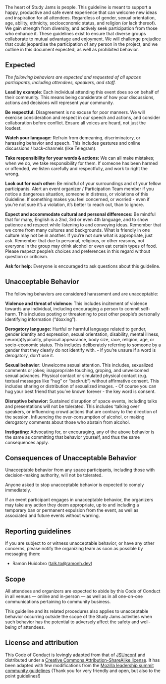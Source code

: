 The heart of Study Jams is people. This guideline is meant to support a happy, productive and safe event experience that can welcome new ideas and inspiration for all attendees. Regardless of gender, sexual orientation, age, ability, ethnicity, socioeconomic status, and religion (or lack thereof). We gain strength from diversity, and actively seek participation from those who enhance it. These guidelines exist to ensure that diverse groups collaborate to mutual advantage and enjoyment. We will challenge prejudice that could jeopardise the participation of any person in the project, and we outline in this document expected, as well as prohibited behavior.

## Expected

*The following behaviors are expected and requested of all spaces participants, including attendees, speakers, and staff.*

**Lead by example**: Each individual attending this event does so on behalf of their community. This means being considerate of how your discussions, actions and decisions will represent your community.

**Be respectful:** Disagreement is no excuse for poor manners. We will exercise consideration and respect in our speech and actions, and consider collaboration before conflict. Ensure all voices are heard, not just the loudest.

**Watch your language:** Refrain from demeaning, discriminatory, or harassing behavior and speech. This includes gestures and online discussions / back-channels (like Telegram).

**Take responsibility for your words & actions:** We can all make mistakes; when we do, we take responsibility for them. If someone has been harmed or offended, we listen carefully and respectfully, and work to right the wrong.

**Look out for each other:** Be mindful of your surroundings and of your fellow participants. Alert an event organizer / Participation Team member if you notice a dangerous situation, someone in distress, or violations of this Guideline. If something makes you feel concerned, or worried - even if you’re not sure it’s a violation, it’s better to reach out, than to ignore.

**Expect and accommodate cultural and personal differences:** Be mindful that for many, English is a 2nd, 3rd or even 4th language, and to show patience and respect while listening to and conveying ideas. Remember that we come from many cultures and backgrounds. What is friendly in one culture may not be in another. If you’re not sure what is appropriate, just ask. Remember that due to personal, religious, or other reasons, not everyone in the group may drink alcohol or even eat certain types of food. Please respect people’s choices and preferences in this regard without question or criticism.

**Ask for help:** Everyone is encouraged to ask questions about this guideline.

## Unacceptable Behavior

The following behaviors are considered harassment and are unacceptable:

**Violence and threat of violence:** This includes incitement of violence towards any individual, including encouraging a person to commit self-harm.   This includes posting or threatening to post other people’s personally identifying information (“doxxing”).

**Derogatory language:** Hurtful or harmful language related to gender, gender identity and expression, sexual orientation, disability, mental illness, neuro(a)typicality, physical appearance, body size, race, religion, age, or socio-economic status. This includes deliberately referring to someone by a gender that they clearly do not identify with. - If you’re unsure if a word is derogatory, don’t use it.

**Sexual behavior:** Unwelcome sexual attention. This includes, sexualized comments or jokes; inappropriate touching, groping, and unwelcomed sexual advances. Physical contact or simulated physical contact (e.g. textual messages like “hug” or “backrub”) without affirmative consent. This includes sharing or distribution of sexualized images. - Of course you can hug your best friend that you’ve known forever - the key word is consent.

**Disruptive behavior:** Sustained disruption of space events, including talks and presentations will not be tolerated. This includes ‘talking over’ speakers, or influencing crowd actions that are contrary to the direction of the session. Influencing the over-consumption of alcohol, or making derogatory comments about those who abstain from alcohol.

**Instigating:** Advocating for, or encouraging, any of the above behavior is the same as committing that behavior yourself, and thus the same consequences apply.

## Consequences of Unacceptable Behavior

Unacceptable behavior from any space participants, including those with decision-making authority, will not be tolerated.

Anyone asked to stop unacceptable behavior is expected to comply immediately.

If an event participant engages in unacceptable behavior, the organizers may take any action they deem appropriate, up to and including a temporary ban or permanent expulsion from the event, as well as associated and future events without warning.

## Reporting guidelines

If you are subject to or witness unacceptable behavior, or have any other concerns, please notify the organizing team as soon as possible by messaging them:

- Ramón Huidobro (talk.to@ramonh.dev)

## Scope

All attendees and organizers are expected to abide by this Code of Conduct in all venues — online and in-person — as well as in all one-on-one communications pertaining to community business.

This guideline and its related procedures also applies to unacceptable behavior occurring outside the scope of the Study Jams activities when such behavior has the potential to adversely affect the safety and well-being of attendees.


## License and attribution

This Code of Conduct is lovingly adapted from that of [JSUnconf](https://raw.githubusercontent.com/jsunconf/2019.jsunconf.eu/master/content/coc.md) and distributed under a [Creative Commons Attribution-ShareAlike license](http://creativecommons.org/licenses/by-sa/3.0/).
It has been adapted with few modifications from the [Mozilla leadership summit community guidelines](https://github.com/mozilla/participation-org/blob/master/global_events/leadership_summit/code-of-conduct.md) (Thank you for very friendly and open, but also to the point guidelines!)
